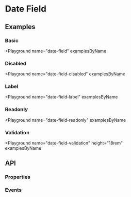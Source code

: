
# Date Field

<Tags />

## Examples

### Basic

<Playground
  name="date-field"
  examplesByName
></Playground>

### Disabled

<Playground
  name="date-field-disabled"
  examplesByName
></Playground>

### Label

<Playground
  name="date-field-label"
  examplesByName
></Playground>

### Readonly

<Playground
  name="date-field-readonly"
  examplesByName
></Playground>

### Validation

<Playground
  name="date-field-validation"
  height="18rem"
  examplesByName
></Playground>

## API

### Properties

<Props />

### Events

<Events/>
